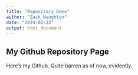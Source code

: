 ```yaml
---
title: "Repository Demo"
author: "Zack Naughton"
date: "2024-02-22"
output: html_document
---
```


## My Github Repository Page
Here's my Github. Quite barren as of now, evidently.